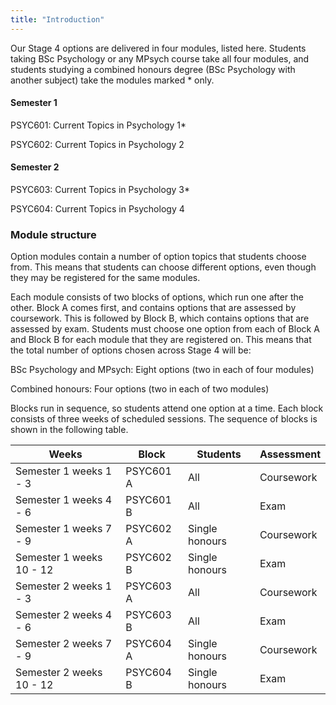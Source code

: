 ```yaml
---
title: "Introduction"
---
```


Our Stage 4 options are delivered in four modules, listed here. Students taking BSc Psychology or any MPsych course take all four modules, and students studying a combined honours degree (BSc Psychology with another subject) take the modules marked \* only.

#### Semester 1

PSYC601: Current Topics in Psychology 1\*

PSYC602: Current Topics in Psychology 2

#### Semester 2

PSYC603: Current Topics in Psychology 3\*

PSYC604: Current Topics in Psychology 4

### Module structure

Option modules contain a number of option topics that students choose from. This means that students can choose different options, even though they may be registered for the same modules.

Each module consists of two blocks of options, which run one after the other. Block A comes first, and contains options that are assessed by coursework. This is followed by Block B, which contains options that are assessed by exam. Students must choose one option from each of Block A and Block B for each module that they are registered on. This means that the total number of options chosen across Stage 4 will be:

BSc Psychology and MPsych: Eight options (two in each of four modules)

Combined honours: Four options (two in each of two modules)

Blocks run in sequence, so students attend one option at a time. Each block consists of three weeks of scheduled sessions. The sequence of blocks is shown in the following table.

| Weeks                    | Block     | Students       | Assessment |
|--------------------------|-----------|----------------|------------|
| Semester 1 weeks 1 - 3   | PSYC601 A | All            | Coursework |
| Semester 1 weeks 4 - 6   | PSYC601 B | All            | Exam       |
| Semester 1 weeks 7 - 9   | PSYC602 A | Single honours | Coursework |
| Semester 1 weeks 10 - 12 | PSYC602 B | Single honours | Exam       |
| Semester 2 weeks 1 - 3   | PSYC603 A | All            | Coursework |
| Semester 2 weeks 4 - 6   | PSYC603 B | All            | Exam       |
| Semester 2 weeks 7 - 9   | PSYC604 A | Single honours | Coursework |
| Semester 2 weeks 10 - 12 | PSYC604 B | Single honours | Exam       |
